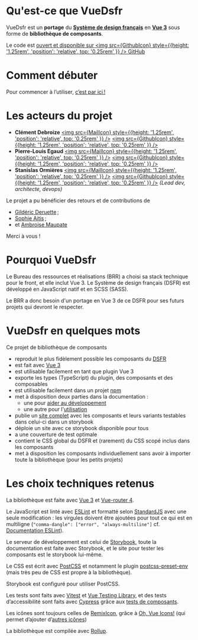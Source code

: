 

<Meta title="Docs/1. Introduction" />

# Qu'est-ce que VueDsfr

VueDsfr est un **portage** du [**Système de design français**](https://www.systeme-de-design.gouv.fr/)
en [**Vue 3**](https://v3.vuejs.org/) sous forme de **bibliothèque de composants**.

Le code est [ouvert et disponible sur <img src={GithubIcon} style={{height: '1.25rem', 'position': 'relative', top: '0.25rem' }} /> GitHub](https://github.com/dnum-mi/vue-dsfr)

# Comment débuter

Pour commencer à l’utiliser, [c’est par ici !](/story/docs-2-guide-d-utilisation--page)

# Les acteurs du projet

- **Clément Debroize** [<img src={MailIcon} style={{height: '1.25rem', 'position': 'relative', top: '0.25rem' }} />](mailto:clement.debroize@interieur.gouv.fr) [<img src={GithubIcon} style={{height: '1.25rem', 'position': 'relative', top: '0.25rem' }} />](https://github.com/DaBadBunny)
- **Pierre-Louis Egaud** [<img src={MailIcon} style={{height: '1.25rem', 'position': 'relative', top: '0.25rem' }} />](mailto:pierre-louis.egaud@interieur.gouv.fr) [<img src={GithubIcon} style={{height: '1.25rem', 'position': 'relative', top: '0.25rem' }} />](https://github.com/plegaud)
- **Stanislas Ormières** [<img src={MailIcon} style={{height: '1.25rem', 'position': 'relative', top: '0.25rem' }} />](mailto:stan@stormier.ninja) [<img src={GithubIcon} style={{height: '1.25rem', 'position': 'relative', top: '0.25rem' }} />](https://github.com/laruiss) *(Lead dev, architecte, devops)*

Le projet a pu bénéficier des retours et de contributions de

- [Gildéric Deruette](https://github.com/gideruette) ;
- [Sophie Aitis](https://github.com/sophieaitis) ;
- et [Ambroise Maupate](https://github.com/ambroisemaupate)

Merci à vous !

# Pourquoi VueDsfr

Le Bureau des ressources et réalisations (BRR) a choisi sa stack technique pour le front, et elle inclut
Vue 3. Le Système de design français (DSFR) est développé en JavaScript natif et en SCSS (SASS).

Le BRR a donc besoin d'un portage en Vue 3 de ce DSFR pour ses futurs projets qui devront le respecter.

# VueDsfr en quelques mots

Ce projet de bibliothèque de composants

- reproduit le plus fidèlement possible les composants du [DSFR](https://www.systeme-de-design.gouv.fr/)
- est fait avec [Vue 3](https://vuejs.org)
- est utilisable facilement en tant que plugin Vue 3
- exporte les types (TypeScript) du plugin, des composants et des composables
- est utilisable facilement dans un projet [npm](https://www.npmjs.com/package/@gouvminint/vue-dsfr)
- met à disposition deux parties dans la documentation :
  - une pour [aider au développement](/?path=/story/docs-3-guide-du-développeur--page)
  - une autre pour l'[utilisation](/?path=/story/docs-2-guide-d-utilisation--page)
- publie un [site complet](vue-dsfr.netlify.app/) avec les composants et leurs variants testables dans celui-ci dans un storybook
- déploie un site avec ce storybook disponible pour tous
- a une couverture de test optimale
- contient le CSS global du DSFR et (rarement) du CSS scopé inclus dans les composants
- met à disposition les composants individuellement sans avoir à importer toute la bibliothèque
  (pour les petits projets)

# Les choix techniques retenus

La bibliothèque est faite avec [Vue 3](https://v3.vuejs.org/) et [Vue-router 4](https://next.router.vuejs.org/).

Le JavaScript est linté avec [ESLint](https://eslint.org/) et formatté selon [StandardJS](https://standardjs.org)
avec une seule modification : les virgules
doivent être ajoutées pour tout ce qui est en multiligne (`"comma-dangle": ["error", "always-multiline"]`
cf. [Documentation ESLint]((https://eslint.org/docs/rules/comma-dangle#options))).

Le serveur de développement est celui de [Storybook](https://storybook.js.org/), toute la documentation est faite avec
Storybook, et le site pour tester les composants est le storybook lui-même.

Le CSS est écrit avec [PostCSS](https://postcss.org/) et notamment
le plugin [postcss-preset-env](https://preset-env.cssdb.org/) (mais très peu de CSS est propre à la bibliothèque).

Storybook est configuré pour utiliser PostCSS.

Les tests sont faits avec [Vitest](https://vitest.dev) et [Vue Testing Library](https://testing-library.com/docs/vue-testing-library/intro/),
et des tests d’accessibilité sont faits avec [Cypress](https://www.cypress.io/) grâce aux
[tests de composants](https://docs.cypress.io/guides/component-testing/introduction).

Les icônes sont toujours celles de [RemixIcon](https://remixicon.com/), grâce à [Oh, Vue Icons!](https://github.com/Renovamen/oh-vue-icons/)
(qui permet d’ajouter d’[autres icônes](/?path=/story/fondamentaux-4-1-icônes-personnalisées--page))

La bibliothèque est compilée avec [Rollup](https://rollupjs.org/).
